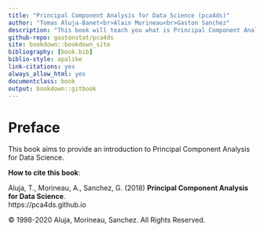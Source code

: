 ```yaml
--- 
title: "Principal Component Analysis for Data Science (pca4ds)"
author: "Tomas Aluja-Banet<br>Alain Morineau<br>Gaston Sanchez"
description: "This book will teach you what is Principal Component Analysis and how you can use it for a variety of data analysis purposes: description, exploration, visualization, pre-modeling, dimension reduction, and data compression."
github-repo: gastonstat/pca4ds
site: bookdown::bookdown_site
bibliography: [book.bib]
biblio-style: apalike
link-citations: yes
always_allow_html: yes
documentclass: book
output: bookdown::gitbook
---
```


# Preface {-}


This book aims to provide an introduction to Principal Component Analysis for
Data Science.

__How to cite this book__: 

Aluja, T., Morineau, A., Sanchez, G. (2018) __Principal Component Analysis for Data Science__. <br>
https://pca4ds.github.io

© 1998-2020 Aluja, Morineau, Sanchez. All Rights Reserved.